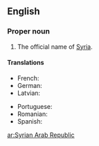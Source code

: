 ==English==
{{wikipedia}}

===Proper noun===
{{en-proper noun}}

# The official name of [[Syria]].

====Translations====
{{trans-top|Official name of Syria}}
* French: {{t|fr|République arabe syrienne|f}}
* German: {{t+|de|Arabische Republik Syrien|f}}
* Latvian: {{t|lv|Sīrijas Arābu Republika|f}}
{{trans-mid}}
* Portuguese: {{t|pt|República Árabe Síria|f}}
* Romanian: {{t|ro|Republica Arabă Siriană|f}}
* Spanish: {{t|es|República Árabe Siria|f}}
{{trans-bottom}}

[[ar:Syrian Arab Republic]]